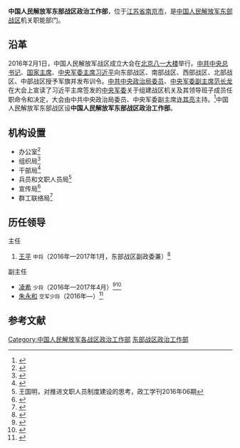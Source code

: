 {{Infobox PRCG
|color = darkgreen
|机构名称 = 中国人民解放军东部战区政治工作部
|上级机构 = [[中国人民解放军东部战区|中国人民解放军东部战区]]
|机构类型 = 战区机关职能部门
|军事级别 = 
|标志1 = China Emblem PLA.svg
|标志1说明 = [[中国人民解放军军徽|中国人民解放军军徽]]
|职位1 = 主任
|人员1 = [[]]
|衔级1 = [[中国人民解放军中将|中将]]
|职位2 = 
|人员2 =
|职位3 =
|人员3 =
|职位4 =
|人员4 =
|地址1 = [[江苏省|江苏省]][[南京市|南京市]]
|成立时间 = 2016年
|a=
|b=
|c=
|d=
|E=
|e=
}}

'''中国人民解放军东部战区政治工作部'''，位于[[江苏省|江苏省]][[南京市|南京市]]，是[[中国人民解放军东部战区|中国人民解放军东部战区]]机关职能部门。

==沿革==
2016年2月1日，中国人民解放军战区成立大会在[[北京|北京]][[八一大楼|八一大楼]]举行。[[中共中央总书记|中共中央总书记]]、[[中华人民共和国主席|国家主席]]、[[中央军委主席|中央军委主席]][[习近平|习近平]]向东部战区、南部战区、西部战区、北部战区、中部战区授予军旗并发布训令。[[中共中央政治局委员|中共中央政治局委员]]、[[中央军委副主席|中央军委副主席]][[范长龙|范长龙]]在大会上宣读了习近平主席签发的[[中央军委|中央军委]]关于组建战区机关及其领导班子成员任职命令和决定，大会由中共中央政治局委员、中央军委副主席[[许其亮|许其亮]]主持。<ref>{{Cite web  |url =http://news.xinhuanet.com/politics/2016-02/01/c_1117960554.htm  |title =中国人民解放军战区成立大会在北京举行  |author =  |date =2016-02-01  |publisher =新华网  |language =  |accessdate =  |quote =  |archive-date =2017-09-22  |archive-url =https://web.archive.org/web/20170922222113/http://news.xinhuanet.com/politics/2016-02/01/c_1117960554.htm  |dead-url =no  }}</ref>中国人民解放军东部战区设'''中国人民解放军东部战区政治工作部'''。

==机构设置==
*办公室<ref>{{Cite web  |url =http://news.youth.cn/jsxw/201605/t20160505_7953993.htm  |title =北部战区机关调整不知办事找谁 首个被问干部负责  |author =  |date =2016-05-05  |publisher =中国青年网  |language =  |accessdate =  |quote =  |archive-date =2019-05-11  |archive-url =https://web.archive.org/web/20190511025042/http://news.youth.cn/jsxw/201605/t20160505_7953993.htm  |dead-url =no  }}</ref>
*组织局<ref>{{Cite web  |url =http://military.cnr.cn/zgjq/20160506/t20160506_522073894.html  |title =北部战区党委一张“表”统筹全年学习教育  |author =  |date =2016-05-06  |publisher =央广网  |language =  |accessdate =  |quote =  |archive-date =2019-01-23  |archive-url =https://web.archive.org/web/20190123214649/http://military.cnr.cn/zgjq/20160506/t20160506_522073894.html  |dead-url =no  }}</ref>
*干部局<ref>{{Cite web |url = http://www.bjqx.org.cn/qxweb/n284752c711.aspx |title = 推心置腹，对组织把话说清楚 |author =  |date =2017-01-02  |publisher =前线  |language =  |accessdate =  |quote =  }}</ref>
*兵员和文职人员局<ref>王国明，对推进文职人员制度建设的思考，政工学刊2016年06期</ref>
*宣传局<ref>{{Cite web |url = http://www.ncha.gov.cn/art/2016/10/24/art_723_134377.html |title = 四川博物院举办“伟大征途上的中国梦——红军长征在四川”展览暨《伟大征途中国梦——红军长征在四川珍贵文物解读》图书首发式 |author =  |date = 2016-10-24 |publisher = 国家文物局 |language =  |accessdate =  |quote =  |archive-date = 2019-12-20 |archive-url = https://web.archive.org/web/20191220122458/http://www.ncha.gov.cn/art/2016/10/24/art_723_134377.html |dead-url = no }}</ref>
*群工联络局<ref>{{Cite web|url =http://www.scmz.gov.cn/InfoDetail.asp?ID=16600|title =西部战区政治工作部群工联络局来我厅进行座谈共商军地携手发展大计|author =|date =2016-02-19|publisher =四川省民政厅|language =|accessdate =|quote =|deadurl =yes|archiveurl =https://web.archive.org/web/20160418210858/http://www.scmz.gov.cn/InfoDetail.asp?ID=16600|archivedate =2016-04-18}}</ref>

== 历任领导 ==
;主任
#[[王平_(中将)|王平]] <small>中将</small>（2016年—2017年1月，东部战区副政委兼）<ref>{{Cite web |url = http://china.caixin.com/2016-03-20/100922385.html |title = 王平任东部战区副政委兼政治工作部主任 |author =  |date = 2016-03-20 |publisher = 财新网 |language =  |accessdate =  |quote =  |archive-date = 2020-10-31 |archive-url = https://web.archive.org/web/20201031172149/http://china.caixin.com/2016-03-20/100922385.html |dead-url = no }}</ref>

;副主任
*[[凌希|凌希]] <small>少将</small>（2016年—2017年4月）<ref>{{Cite web |url =http://news.ifeng.com/a/20160616/49104866_0.shtml |title =原南京军区政治部副主任凌希转任东部战区政治工作部副主任 |author =  |date = 2016-06-16|publisher =凤凰网 |language =  |accessdate =  |quote =  }}</ref><ref>{{Cite web |url = http://www.thepaper.cn/newsDetail_forward_1684741 |title = 凌希任上海警备区政委，曾任东部战区政治工作部副主任 |author =  |date = 2017-05-13 |publisher = 澎湃新闻 |language =  |accessdate =  |quote =  |archive-date = 2018-01-03 |archive-url = https://web.archive.org/web/20180103163130/http://www.thepaper.cn/newsDetail_forward_1684741 |dead-url = no }}</ref>
*[[朱永和|朱永和]] <small>空军少将</small>（2016年—）<ref>{{Cite web |url = http://news.ifeng.com/a/20160802/49706120_0.shtml |title = 朱永和空军少将调任东部战区政治工作部副主任 |author =  |date = 2016-08-02 |publisher = 凤凰网 |language =  |accessdate =  |quote =  |archive-date = 2016-08-16 |archive-url = https://web.archive.org/web/20160816094811/http://news.ifeng.com/a/20160802/49706120_0.shtml |dead-url = no }}</ref>

== 参考文献 ==
{{Reflist|30em}}

[[Category:中国人民解放军各战区政治工作部|Category:中国人民解放军各战区政治工作部]]
[[Category:东部战区政治工作部|]]